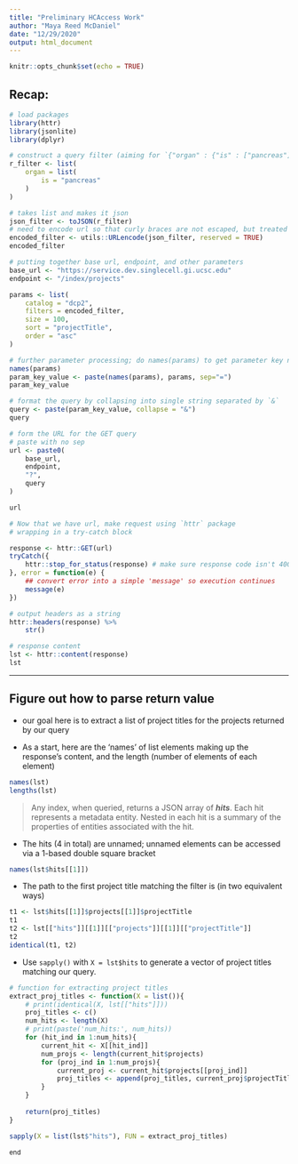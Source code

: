 ```yaml
---
title: "Preliminary HCAccess Work"
author: "Maya Reed McDaniel"
date: "12/29/2020"
output: html_document
---
```


```r
knitr::opts_chunk$set(echo = TRUE)
```

## Recap:

```r
# load packages
library(httr)
library(jsonlite)
library(dplyr)

# construct a query filter (aiming for `{"organ" : {"is" : ["pancreas"]}}`)
r_filter <- list(
    organ = list(
        is = "pancreas"
    )
)

# takes list and makes it json
json_filter <- toJSON(r_filter)
# need to encode url so that curly braces are not escaped, but treated as legal characters
encoded_filter <- utils::URLencode(json_filter, reserved = TRUE)
encoded_filter

# putting together base url, endpoint, and other parameters
base_url <- "https://service.dev.singlecell.gi.ucsc.edu"
endpoint <- "/index/projects"

params <- list(
    catalog = "dcp2",
    filters = encoded_filter,
    size = 100,
    sort = "projectTitle",
    order = "asc"
)

# further parameter processing; do names(params) to get parameter key names
names(params)
param_key_value <- paste(names(params), params, sep="=")
param_key_value

# format the query by collapsing into single string separated by `&`
query <- paste(param_key_value, collapse = "&")
query

# form the URL for the GET query
# paste with no sep
url <- paste0(
    base_url,
    endpoint,
    "?",
    query
)

url

# Now that we have url, make request using `httr` package
# wrapping in a try-catch block

response <- httr::GET(url)
tryCatch({
    httr::stop_for_status(response) # make sure response code isn't 400 or higher
}, error = function(e) {
    ## convert error into a simple 'message' so execution continues
    message(e)
})

# output headers as a string
httr::headers(response) %>%
    str()

# response content
lst <- httr::content(response)
lst
```

---
## Figure out how to parse return value
- our goal here is to extract a list of project titles for the projects returned by our query

- As a start, here are the 'names' of list elements making up the response's content, and the length (number of elements of each element)
      
```r
names(lst)
lengths(lst)
```

> Any index, when queried, returns a JSON array of ***hits***. Each hit represents a metadata entity. Nested in each hit is a summary of the properties of entities associated with the hit.

- The hits (4 in total) are unnamed; unnamed elements can be accessed via a 1-based double square bracket

```r
names(lst$hits[[1]])
```

- The path to the first project title matching the filter is (in two equivalent ways)
      
```r
t1 <- lst$hits[[1]]$projects[[1]]$projectTitle
t1
t2 <- lst[["hits"]][[1]][["projects"]][[1]][["projectTitle"]]
t2
identical(t1, t2)
```

- Use `sapply()` with `X = lst$hits` to generate a vector of project titles matching our query.
```r
# function for extracting project titles
extract_proj_titles <- function(X = list()){
    # print(identical(X, lst[["hits"]]))
    proj_titles <- c()
    num_hits <- length(X)
    # print(paste('num_hits:', num_hits))
    for (hit_ind in 1:num_hits){
        current_hit <- X[[hit_ind]]
        num_projs <- length(current_hit$projects)
        for (proj_ind in 1:num_projs){
            current_proj <- current_hit$projects[[proj_ind]]
            proj_titles <- append(proj_titles, current_proj$projectTitle)
        }
    }
    
    return(proj_titles)
}

sapply(X = list(lst$"hits"), FUN = extract_proj_titles)
```












~end~